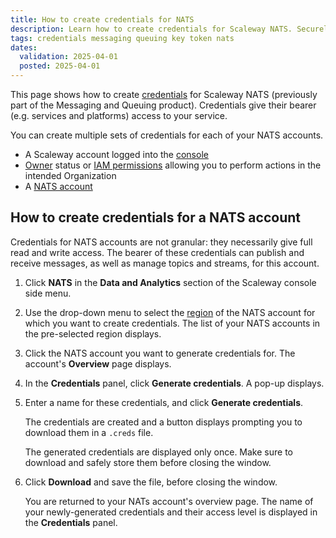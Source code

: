 ```yaml
---
title: How to create credentials for NATS
description: Learn how to create credentials for Scaleway NATS. Securely manage access, and ensure seamless integration with this step-by-step guide.
tags: credentials messaging queuing key token nats
dates:
  validation: 2025-04-01
  posted: 2025-04-01
---
```




This page shows how to create [credentials](/nats/concepts/#credentials) for Scaleway NATS (previously part of the Messaging and Queuing product). Credentials give their bearer (e.g. services and platforms) access to your service. 

You can create multiple sets of credentials for each of your NATS accounts.

<Requirements />

- A Scaleway account logged into the [console](https://console.scaleway.com)
- [Owner](/iam/concepts/#owner) status or [IAM permissions](/iam/concepts/#permission) allowing you to perform actions in the intended Organization
- A [NATS account](/nats/how-to/create-account/)

## How to create credentials for a NATS account

Credentials for NATS accounts are not granular: they necessarily give full read and write access. The bearer of these credentials can publish and receive messages, as well as manage topics and streams, for this account.

1. Click **NATS** in the **Data and Analytics** section of the Scaleway console side menu. 

2. Use the drop-down menu to select the [region](/nats/concepts/#region) of the NATS account for which you want to create credentials. The list of your NATS accounts in the pre-selected region displays.

3. Click the NATS account you want to generate credentials for. The account's **Overview** page displays.

    <Lightbox image={image} alt="In the Scaleway console, the Overview tab of a NATS account is displayed. Three panels are visible: account information (URL and region), Credentials, adn Delete NATS account." />

4. In the **Credentials** panel, click **Generate credentials**. A pop-up displays.

5. Enter a name for these credentials, and click **Generate credentials**.

    The credentials are created and a button displays prompting you to download them in a `.creds` file.

    <Lightbox image={image2} alt="In the Scaleway console, a screen shows that a .creds key file has been generated, which the user is prompted to download." />
    
    <Message type="important">
      The generated credentials are displayed only once. Make sure to download and safely store them before closing the window.
    </Message>

6. Click **Download** and save the file, before closing the window.

    You are returned to your NATs account's overview page. The name of your newly-generated credentials and their access level is displayed in the **Credentials** panel.